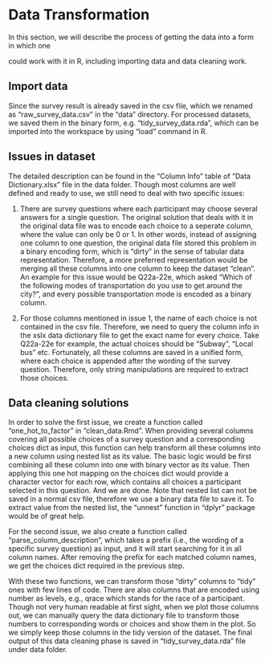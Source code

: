 # Data Transformation

In this section, we will describe the process of getting the data into a form in which one

could work with it in R, including importing data and data cleaning work.

## Import data

Since the survey result is already saved in the csv file, which we renamed as "raw_survey_data.csv" in the "data" directory. For processed datasets, we saved them in the binary form, e.g. "tidy_survey_data.rda", which can be imported into the workspace by using "load" command in R.

## Issues in dataset

The detailed description can be found in the "Column Info" table of "Data Dictionary.xlsx" file in the data folder. Though most columns are well defined and ready to use, we still need to deal with two specific issues:

1. There are survey questions where each participant may choose several answers for a single question. The original solution that deals with it in the original data file was to encode each choice to a seperate column, where the value can only be 0 or 1. In other words, instead of assigning one column to one question, the original data file stored this problem in a binary encoding form, which is "dirty" in the sense of tabular data representation. Therefore, a more preferred representation would be merging all these columns into one column to keep the dataset "clean". An example for this issue would be Q22a-22e, which asked "Which of the following modes of transportation do you use to get around the city?", and every possible transportation mode is encoded as a binary column.

2. For those columns mentioned in issue 1, the name of each choice is not contained in the csv file. Therefore, we need to query the column info in the xslx data dictionary file to get the exact name for every choice. Take Q22a-22e for example, the actual choices should be "Subway", "Local bus" etc. Fortunately, all these columns are saved in a unified form, where each choice is appended after the wording of the survey question. Therefore, only string manipulations are required to extract those choices.

## Data cleaning solutions

In order to solve the first issue, we create a function called "one_hot_to_factor" in "clean_data.Rmd". When providing several columns covering all possible choices of a survey question and a corresponding choices dict as input, this function can help transform all these columns into a new column using nested list as its value. The basic logic would be first combining all these column into one with binary vector as its value. Then applying this one hot mapping on the choices dict would provide a character vector for each row, which contains all choices a participant selected in this question. And we are done. Note that nested list can not be saved in a normal csv file, therefore we use a binary data file to save it. To extract value from the nested list, the "unnest" function in "dplyr" package would be of great help.

For the second issue, we also create a function called "parse_column_description", which takes a prefix (i.e., the wording of a specific survey question) as input, and it will start searching for it in all column names. After removing the prefix for each matched column names, we get the choices dict required in the previous step.

With these two functions, we can transform those "dirty" columns to "tidy" ones with few lines of code. There are also columns that are encoded using number as levels, e.g., qrace which stands for the race of a participant. Though not very human readable at first sight, when we plot those columns out, we can manually query the data dictionary file to transform those numbers to corresponding words or choices and show them in the plot. So we simply keep those columns in the tidy version of the dataset. The final output of this data cleaning phase is saved in "tidy_survey_data.rda" file under data folder.